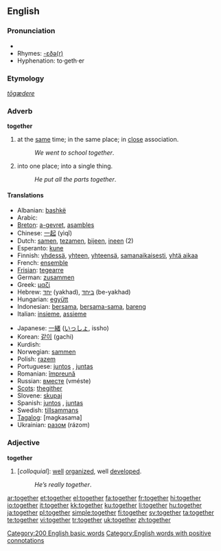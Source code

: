 {{wikipedia}}
==English==

{{rank|above|received|read|300|together|already|son|death}}

===Pronunciation===
* {{audio|en-us-together.ogg|Audio (US)}}
* Rhymes: [[Rhymes:English:-ɛðə(r)|-ɛðə(r)]]
* Hyphenation: to&middot;geth&middot;er

===Etymology===
{{OE.}} ''[[tōgædere]]''

===Adverb===
'''together'''

# at the [[same]] time; in the same place; in [[close]] association.
#: ''We went to school together''.
# into one place; into a single thing.
#: ''He put all the parts together''.

====Translations====
{{top}}
* Albanian: [[bashkë]]
* Arabic: {{Arab|[[معا|معًا]]}} {{IPAchar|(máʕan)}}
* [[Breton]]: [[a-gevret]], [[asambles]]
* Chinese: [[一起]] (yìqǐ)
* Dutch: [[samen]], [[tezamen]], [[bijeen]], [[ineen]] (2)
* Esperanto: [[kune]]
* Finnish: [[yhdessä]], [[yhteen]], [[yhteensä]], [[samanaikaisesti]], [[yhtä aikaa]]
* French: [[ensemble]]
* [[Frisian]]: [[tegearre]]
* German: [[zusammen]]
* Greek: [[μαζί]]
* Hebrew: [[יחד]] (yakhad), [[ביחד]] (be-yakhad)
* Hungarian: [[együtt]]
* Indonesian: [[sama|bersama]], [[sama|bersama-sama]], [[bareng]]
* Italian: [[insieme]], [[assieme]]
{{mid}}
* Japanese: [[一緒]] ([[いっしょ]], issho)
* Korean: [[같이]] (gachi)
* Kurdish: {{KUchar|[[پێکه‌وه‌]]}}
* Norwegian: [[sammen]]
* Polish: [[razem]]
* Portuguese: [[juntos]] {{m}}, [[juntas]] {{f}}
* Romanian: [[împreună]]
* Russian: [[вместе]] (vméste)
* [[Scots]]: [[thegither]]
* Slovene: [[skupaj]]
* Spanish: [[juntos]] {{m}}, [[juntas]] {{f}}
* Swedish: [[tillsammans]]
* [[Tagalog]]: [magkasama]
* Ukrainian: [[разом]] (rázom)

{{bottom}}

===Adjective===
'''together'''

# [''colloquial'']: [[well]] [[organize]]d, well [[develop]]ed.
#: ''He’s really together''.

[[Category:200 English basic words]]
[[Category:English words with positive connotations]]

[[ar:together]]
[[et:together]]
[[el:together]]
[[fa:together]]
[[fr:together]]
[[hi:together]]
[[io:together]]
[[it:together]]
[[kk:together]]
[[ku:together]]
[[li:together]]
[[hu:together]]
[[ja:together]]
[[pl:together]]
[[simple:together]]
[[fi:together]]
[[sv:together]]
[[ta:together]]
[[te:together]]
[[vi:together]]
[[tr:together]]
[[uk:together]]
[[zh:together]]